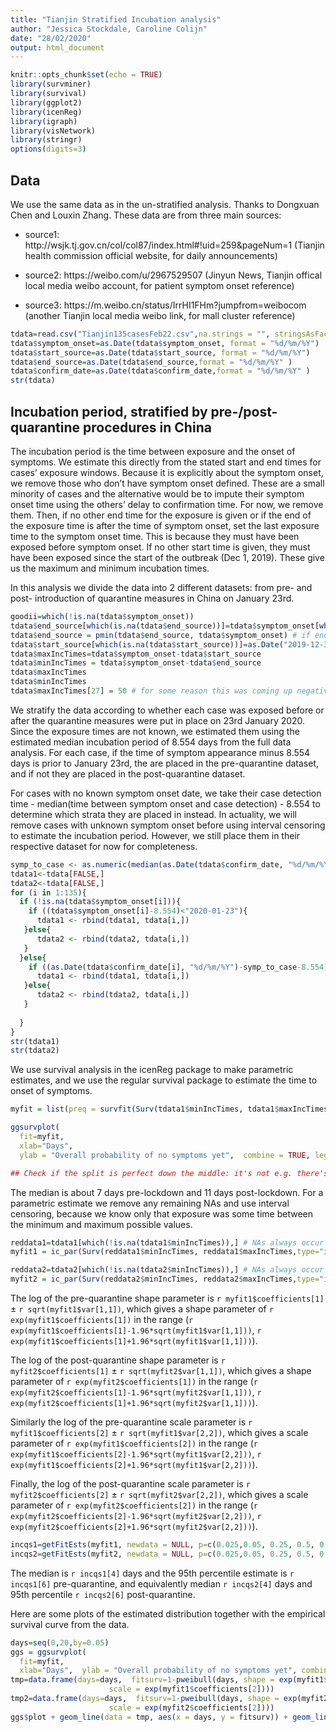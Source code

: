 ---
title: "Tianjin Stratified Incubation analysis"
author: "Jessica Stockdale, Caroline Colijn"
date: "28/02/2020"
output: html_document
---

```{r setup, include=FALSE}
knitr::opts_chunk$set(echo = TRUE)
library(survminer)
library(survival)
library(ggplot2)
library(icenReg)
library(igraph)
library(visNetwork)
library(stringr)
options(digits=3)
```

## Data 

We use the same data as in the un-stratified analysis. Thanks to Dongxuan Chen and Louxin Zhang. These data are from three main sources:

* source1: http://wsjk.tj.gov.cn/col/col87/index.html#!uid=259&pageNum=1 (Tianjin health commission official website, for daily announcements)

* source2: https://weibo.com/u/2967529507 (Jinyun News, Tianjin offical local media weibo account, for patient symptom onset reference)

* source3: https://m.weibo.cn/status/IrrHI1FHm?jumpfrom=weibocom (another Tianjin local media weibo link, for mall cluster reference)


```{r}
tdata=read.csv("Tianjin135casesFeb22.csv",na.strings = "", stringsAsFactors = F)
tdata$symptom_onset=as.Date(tdata$symptom_onset, format = "%d/%m/%Y")
tdata$start_source=as.Date(tdata$start_source, format = "%d/%m/%Y")
tdata$end_source=as.Date(tdata$end_source,format = "%d/%m/%Y" )
tdata$confirm_date=as.Date(tdata$confirm_date,format = "%d/%m/%Y" )
str(tdata)
```


## Incubation period, stratified by pre-/post- quarantine procedures in China

The incubation period is the time between exposure and the onset of symptoms. We estimate this directly from the stated start and end times for cases' exposure windows. Because it is explicitly about the symptom onset, we remove those who don't have symptom onset defined. These are a small minority of cases and the alternative would be to impute their symptom onset time using the others' delay to confirmation time. For now, we remove them. Then, if no other end time for the exposure is given or if the end of the exposure time is after the time of symptom onset, set the last exposure time to the symptom onset time. This is because they must have been exposed before symptom onset.  If no other start time is given, they must have been exposed since the start of the outbreak (Dec 1, 2019). These give us the maximum and minimum incubation times. 

In this analysis we divide the data into 2 different datasets: from pre- and post- introduction of quarantine measures in China on January 23rd. 

```{r}
goodii=which(!is.na(tdata$symptom_onset))
tdata$end_source[which(is.na(tdata$end_source))]=tdata$symptom_onset[which(is.na(tdata$end_source))]  # if no end exposure: set to symptom onset 
tdata$end_source = pmin(tdata$end_source, tdata$symptom_onset) # if end exposure after onset, set to onset 
tdata$start_source[which(is.na(tdata$start_source))]=as.Date("2019-12-31") # start date 
tdata$maxIncTimes=tdata$symptom_onset-tdata$start_source 
tdata$minIncTimes = tdata$symptom_onset-tdata$end_source
tdata$maxIncTimes
tdata$minIncTimes
tdata$maxIncTimes[27] = 50 # for some reason this was coming up negative 
```

We stratify the data according to whether each case was exposed before or after the quarantine measures were put in place on 23rd January 2020. Since the exposure times are not known, we estimated them using the estimated median incubation period of 8.554 days from the full data analysis. For each case, if the time of symptom appearance minus 8.554 days is prior to January 23rd, the are placed in the pre-quarantine dataset, and if not they are placed in the post-quarantine dataset.

For cases with no known symptom onset date, we take their case detection time - median(time between symptom onset and case detection) - 8.554 to determine which strata they are placed in instead. In actuality, we will remove cases with unknown symptom onset before using interval censoring to estimate the incubation period. However, we still place them in their respective dataset for now for completeness.

```{r}
symp_to_case <- as.numeric(median(as.Date(tdata$confirm_date, "%d/%m/%Y") - tdata$symptom_onset, na.rm=T)) # median 5 
tdata1<-tdata[FALSE,]
tdata2<-tdata[FALSE,]
for (i in 1:135){
  if (!is.na(tdata$symptom_onset[i])){
    if ((tdata$symptom_onset[i]-8.554)<"2020-01-23"){
      tdata1 <- rbind(tdata1, tdata[i,])
   }else{
      tdata2 <- rbind(tdata2, tdata[i,])
   }
  }else{
    if ((as.Date(tdata$confirm_date[i], "%d/%m/%Y")-symp_to_case-8.554)<"2020-01-23"){
      tdata1 <- rbind(tdata1, tdata[i,])
   }else{
      tdata2 <- rbind(tdata2, tdata[i,])
   }
    
  }
}
str(tdata1)
str(tdata2)
```

We use survival analysis in the icenReg package to make parametric estimates, and we use the regular survival package to estimate the time to onset of symptoms. 

```{r}
myfit = list(preq = survfit(Surv(tdata1$minIncTimes, tdata1$maxIncTimes, type="interval2")~1, data=tdata1), postq = survfit(Surv(tdata2$minIncTimes, tdata2$maxIncTimes, type="interval2")~1, data=tdata2))

ggsurvplot(
  fit=myfit, 
  xlab="Days",
  ylab = "Overall probability of no symptoms yet",  combine = TRUE, legend.labs=c("pre-quarantine   ", "post-quarantine "))

## Check if the split is perfect down the middle: it's not e.g. there's a 2 day in tdata2 and a 50 day in tdata1. This is reassuring
```

The median is about 7 days pre-lockdown and 11 days post-lockdown. For a parametric estimate we remove any remaining NAs and use interval censoring, because we know only that exposure was some time between the minimum and maximum possible values. 

```{r}
reddata1=tdata1[which(!is.na(tdata1$minIncTimes)),] # NAs always occur for max and min  and symptom_onset together
myfit1 = ic_par(Surv(reddata1$minIncTimes, reddata1$maxIncTimes,type="interval2")~1, data = reddata1,dist="weibull")

reddata2=tdata2[which(!is.na(tdata2$minIncTimes)),] # NAs always occur for max and min together
myfit2 = ic_par(Surv(reddata2$minIncTimes, reddata2$maxIncTimes,type="interval2")~1, data = reddata2,dist="weibull")
```

The log of the pre-quarantine shape parameter is `r myfit1$coefficients[1]` $\pm$ `r sqrt(myfit1$var[1,1])`, which gives a shape parameter of `r exp(myfit1$coefficients[1])` in the range (`r exp(myfit1$coefficients[1]-1.96*sqrt(myfit1$var[1,1]))`, `r exp(myfit1$coefficients[1]+1.96*sqrt(myfit1$var[1,1]))`).

The log of the post-quarantine shape parameter is `r myfit2$coefficients[1]` $\pm$ `r sqrt(myfit2$var[1,1])`, which gives a shape parameter of `r exp(myfit2$coefficients[1])` in the range (`r exp(myfit2$coefficients[1]-1.96*sqrt(myfit2$var[1,1]))`, `r exp(myfit2$coefficients[1]+1.96*sqrt(myfit2$var[1,1]))`).

Similarly the log of the pre-quarantine scale parameter is `r myfit1$coefficients[2]` $\pm$ `r sqrt(myfit1$var[2,2])`, which gives a scale parameter of `r exp(myfit1$coefficients[2])` in the range (`r exp(myfit1$coefficients[2]-1.96*sqrt(myfit1$var[2,2]))`, `r exp(myfit1$coefficients[2]+1.96*sqrt(myfit1$var[2,2]))`). 

Finally, the log of the post-quarantine scale parameter is `r myfit2$coefficients[2]` $\pm$ `r sqrt(myfit2$var[2,2])`, which gives a scale parameter of `r exp(myfit2$coefficients[2])` in the range (`r exp(myfit2$coefficients[2]-1.96*sqrt(myfit2$var[2,2]))`, `r exp(myfit2$coefficients[2]+1.96*sqrt(myfit2$var[2,2]))`). 

```{r}
incqs1=getFitEsts(myfit1, newdata = NULL, p=c(0.025,0.05, 0.25, 0.5, 0.75,0.95,0.975)) #
incqs2=getFitEsts(myfit2, newdata = NULL, p=c(0.025,0.05, 0.25, 0.5, 0.75,0.95,0.975))
```

The median is `r incqs1[4]` days and the 95th percentile estimate is `r incqs1[6]` pre-quarantine, and equivalently median `r incqs2[4]` days and 95th percentile `r incqs2[6]` post-quarantine. 

Here are some plots of the estimated distribution together with the empirical survival curve from the data. 

```{r}
days=seq(0,20,by=0.05)
ggs = ggsurvplot(
  fit=myfit, 
  xlab="Days",  ylab = "Overall probability of no symptoms yet", combine = TRUE,    legend.labs=c("pre-quarantine", "post-quarantine"))
tmp=data.frame(days=days,  fitsurv=1-pweibull(days, shape = exp(myfit1$coefficients[1]),
                      scale = exp(myfit1$coefficients[2])))
tmp2=data.frame(days=days,  fitsurv=1-pweibull(days, shape = exp(myfit2$coefficients[1]),
                      scale = exp(myfit2$coefficients[2])))
ggs$plot + geom_line(data = tmp, aes(x = days, y = fitsurv)) + geom_line(data = tmp2, aes(x = days, y = fitsurv))
```



